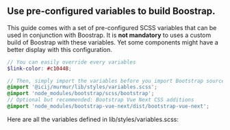 
<Meta title="Customize Boostrap"/>

## Use pre-configured variables to build Boostrap.

This guide comes with a set of pre-configured SCSS variables that can be used in
conjunction with Boostrap. It is **not mandatory** to uses a custom build of Boostrap
with these variables. Yet some components might have a better display with this configuration.

```scss
// You can easily override every variables
$link-color: #c10448;

// Then, simply import the variables before you import Bootstrap sources
@import '@icij/murmur/lib/styles/variables.scss';
@import 'node_modules/bootstrap/scss/bootstrap';
// Optional but recommended: Bootstrap Vue Next CSS additions
@import 'node_modules/bootstrap-vue-next/dist/bootstrap-vue-next';
```

Here are all the variables defined in <repository-link path="lib/styles/variables.scss">lib/styles/variables.scss</repository-link>:

<Source code={rawVariables} language="scss" />
